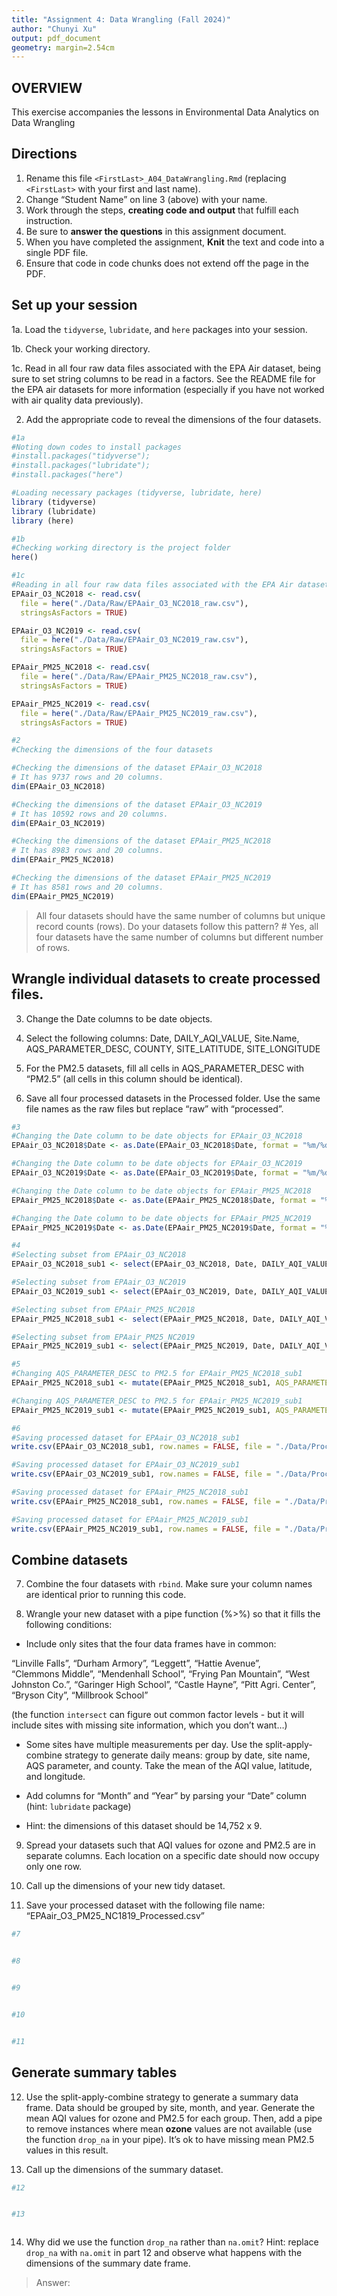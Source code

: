 ```yaml
---
title: "Assignment 4: Data Wrangling (Fall 2024)"
author: "Chunyi Xu"
output: pdf_document
geometry: margin=2.54cm
---
```


## OVERVIEW

This exercise accompanies the lessons in Environmental Data Analytics on Data Wrangling 

## Directions

1. Rename this file `<FirstLast>_A04_DataWrangling.Rmd` (replacing `<FirstLast>` with your first and last name).
2. Change "Student Name" on line 3 (above) with your name.
3. Work through the steps, **creating code and output** that fulfill each instruction.
4. Be sure to **answer the questions** in this assignment document.
5. When you have completed the assignment, **Knit** the text and code into a single PDF file.
6. Ensure that code in code chunks does not extend off the page in the PDF.


## Set up your session 

1a. Load the `tidyverse`,  `lubridate`, and `here` packages into your session.

1b. Check your working directory.

1c. Read in all four raw data files associated with the EPA Air dataset, being sure to set string columns to be read in a factors. See the README file for the EPA air datasets for more information (especially if you have not worked with air quality data previously). 

2. Add the appropriate code to reveal the dimensions of the four datasets. 

```r
#1a 
#Noting down codes to install packages
#install.packages("tidyverse"); 
#install.packages("lubridate");
#install.packages("here")

#Loading necessary packages (tidyverse, lubridate, here)
library (tidyverse)
library (lubridate)
library (here)

#1b 
#Checking working directory is the project folder
here()

#1c 
#Reading in all four raw data files associated with the EPA Air dataset
EPAair_O3_NC2018 <- read.csv(
  file = here("./Data/Raw/EPAair_O3_NC2018_raw.csv"),
  stringsAsFactors = TRUE)   

EPAair_O3_NC2019 <- read.csv(
  file = here("./Data/Raw/EPAair_O3_NC2019_raw.csv"),
  stringsAsFactors = TRUE)

EPAair_PM25_NC2018 <- read.csv(
  file = here("./Data/Raw/EPAair_PM25_NC2018_raw.csv"),
  stringsAsFactors = TRUE)

EPAair_PM25_NC2019 <- read.csv(
  file = here("./Data/Raw/EPAair_PM25_NC2019_raw.csv"),
  stringsAsFactors = TRUE)

#2 
#Checking the dimensions of the four datasets

#Checking the dimensions of the dataset EPAair_O3_NC2018 
# It has 9737 rows and 20 columns. 
dim(EPAair_O3_NC2018)

#Checking the dimensions of the dataset EPAair_O3_NC2019 
# It has 10592 rows and 20 columns. 
dim(EPAair_O3_NC2019)

#Checking the dimensions of the dataset EPAair_PM25_NC2018
# It has 8983 rows and 20 columns. 
dim(EPAair_PM25_NC2018)

#Checking the dimensions of the dataset EPAair_PM25_NC2019
# It has 8581 rows and 20 columns. 
dim(EPAair_PM25_NC2019)


```

>All four datasets should have the same number of columns but unique record counts (rows). Do your datasets follow this pattern?
# Yes, all four datasets have the same number of columns but different number of rows.

## Wrangle individual datasets to create processed files.

3. Change the Date columns to be date objects.

4. Select the following columns: Date, DAILY_AQI_VALUE, Site.Name, AQS_PARAMETER_DESC, COUNTY, SITE_LATITUDE, SITE_LONGITUDE

5. For the PM2.5 datasets, fill all cells in AQS_PARAMETER_DESC with "PM2.5" (all cells in this column should be identical).

6. Save all four processed datasets in the Processed folder. Use the same file names as the raw files but replace "raw" with "processed".

```r
#3
#Changing the Date column to be date objects for EPAair_O3_NC2018
EPAair_O3_NC2018$Date <- as.Date(EPAair_O3_NC2018$Date, format = "%m/%d/%Y")

#Changing the Date column to be date objects for EPAair_O3_NC2019
EPAair_O3_NC2019$Date <- as.Date(EPAair_O3_NC2019$Date, format = "%m/%d/%Y")

#Changing the Date column to be date objects for EPAair_PM25_NC2018
EPAair_PM25_NC2018$Date <- as.Date(EPAair_PM25_NC2018$Date, format = "%m/%d/%Y")

#Changing the Date column to be date objects for EPAair_PM25_NC2019
EPAair_PM25_NC2019$Date <- as.Date(EPAair_PM25_NC2019$Date, format = "%m/%d/%Y")

#4
#Selecting subset from EPAair_O3_NC2018
EPAair_O3_NC2018_sub1 <- select(EPAair_O3_NC2018, Date, DAILY_AQI_VALUE, Site.Name, AQS_PARAMETER_DESC, COUNTY, SITE_LATITUDE, SITE_LONGITUDE)

#Selecting subset from EPAair_O3_NC2019
EPAair_O3_NC2019_sub1 <- select(EPAair_O3_NC2019, Date, DAILY_AQI_VALUE, Site.Name, AQS_PARAMETER_DESC, COUNTY, SITE_LATITUDE, SITE_LONGITUDE)

#Selecting subset from EPAair_PM25_NC2018
EPAair_PM25_NC2018_sub1 <- select(EPAair_PM25_NC2018, Date, DAILY_AQI_VALUE, Site.Name, AQS_PARAMETER_DESC, COUNTY, SITE_LATITUDE, SITE_LONGITUDE)

#Selecting subset from EPAair_PM25_NC2019
EPAair_PM25_NC2019_sub1 <- select(EPAair_PM25_NC2019, Date, DAILY_AQI_VALUE, Site.Name, AQS_PARAMETER_DESC, COUNTY, SITE_LATITUDE, SITE_LONGITUDE)

#5
#Changing AQS_PARAMETER_DESC to PM2.5 for EPAair_PM25_NC2018_sub1
EPAair_PM25_NC2018_sub1 <- mutate(EPAair_PM25_NC2018_sub1, AQS_PARAMETER_DESC = "PM2.5")

#Changing AQS_PARAMETER_DESC to PM2.5 for EPAair_PM25_NC2019_sub1
EPAair_PM25_NC2019_sub1 <- mutate(EPAair_PM25_NC2019_sub1, AQS_PARAMETER_DESC = "PM2.5")

#6
#Saving processed dataset for EPAair_O3_NC2018_sub1
write.csv(EPAair_O3_NC2018_sub1, row.names = FALSE, file = "./Data/Processed/EPAair_O3_NC2018_processed.csv")

#Saving processed dataset for EPAair_O3_NC2019_sub1
write.csv(EPAair_O3_NC2019_sub1, row.names = FALSE, file = "./Data/Processed/EPAair_O3_NC2019_processed.csv")

#Saving processed dataset for EPAair_PM25_NC2018_sub1
write.csv(EPAair_PM25_NC2018_sub1, row.names = FALSE, file = "./Data/Processed/EPAair_PM25_NC2018_processed.csv")

#Saving processed dataset for EPAair_PM25_NC2019_sub1
write.csv(EPAair_PM25_NC2019_sub1, row.names = FALSE, file = "./Data/Processed/EPAair_PM25_NC2019_processed.csv")

```


## Combine datasets

7. Combine the four datasets with `rbind`. Make sure your column names are identical prior to running this code.

8. Wrangle your new dataset with a pipe function (%>%) so that it fills the following conditions: 

  * Include only sites that the four data frames have in common:  
    
  "Linville Falls", "Durham Armory", "Leggett", "Hattie Avenue",  
  "Clemmons Middle", "Mendenhall School", "Frying Pan Mountain", 
  "West Johnston Co.", "Garinger High School", "Castle Hayne", 
  "Pitt Agri. Center", "Bryson City", "Millbrook School" 
  
  (the function `intersect` can figure out common factor levels - but it will include sites with missing site information, which you don't want...) 

  * Some sites have multiple measurements per day. Use the split-apply-combine strategy to generate daily means: group by date, site name, AQS parameter, and county. Take the mean of the AQI value, latitude, and longitude.
  
  * Add columns for "Month" and "Year" by parsing your "Date" column (hint: `lubridate` package)
  
  * Hint: the dimensions of this dataset should be 14,752 x 9.

9. Spread your datasets such that AQI values for ozone and PM2.5 are in separate columns. Each location on a specific date should now occupy only one row.

10. Call up the dimensions of your new tidy dataset.

11. Save your processed dataset with the following file name: "EPAair_O3_PM25_NC1819_Processed.csv"

```r
#7 


#8 


#9


#10


#11


```


## Generate summary tables

12. Use the split-apply-combine strategy to generate a summary data frame. Data should be grouped by site, month, and year. Generate the mean AQI values for ozone and PM2.5 for each group. Then, add a pipe to remove instances where mean **ozone** values are not available (use the function `drop_na` in your pipe). It's ok to have missing mean PM2.5 values in this result. 

13. Call up the dimensions of the summary dataset.

```r

#12


#13



```

14. Why did we use the function `drop_na` rather than `na.omit`? Hint: replace `drop_na` with `na.omit` in part 12 and observe what happens with the dimensions of the summary date frame.

> Answer: 

